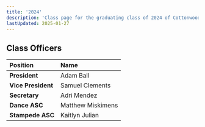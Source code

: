 ```yaml
---
title: '2024'
description: 'Class page for the graduating class of 2024 of Cottonwood High School.'
lastUpdated: 2025-01-27
---
```


## Class Officers

| Position           | Name              |
| :----------------- | :---------------- |
| **President**      | Adam Ball         |
| **Vice President** | Samuel Clements   |
| **Secretary**      | Adri Mendez       |
| **Dance ASC**      | Matthew Miskimens |
| **Stampede ASC**   | Kaitlyn Julian    |
